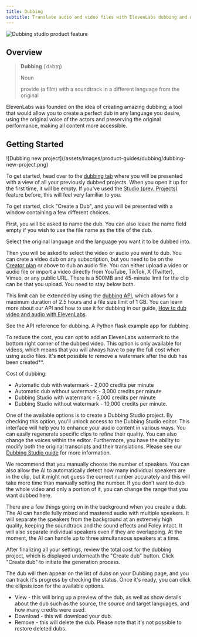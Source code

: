 ```yaml
---
title: Dubbing
subtitle: Translate audio and video files with ElevenLabs dubbing and dubbing studio.
---
```


<img
  src="/assets/images/product-guides/dubbing/dubbing-product-feature.png"
  alt="Dubbing studio product feature"
  className="w-full rounded-lg"
/>

## Overview

> **Dubbing** (ˈdʌbɪŋ)
>
> Noun
>
> provide (a film) with a soundtrack in a different language from the original

ElevenLabs was founded on the idea of creating amazing dubbing; a tool that would allow you to create a perfect dub in any language you desire, using the original voice of the actors and preserving the original performance, making all content more accessible.

## Getting Started

<Frame background="subtle">
  ![Dubbing new project](/assets/images/product-guides/dubbing/dubbing-new-project.png)
</Frame>

To get started, head over to the [dubbing tab](/app/dubbing) where you will be presented with a view of all your previously dubbed projects. When you open it up for the first time, it will be empty. If you've used the [Studio (prev. Projects)](/docs/product-guides/products/studio) feature before, this will feel very familiar to you.

To get started, click "Create a Dub", and you will be presented with a window containing a few different choices.

First, you will be asked to name the dub. You can also leave the name field empty if you wish to use the file name as the title of the dub.

Select the original language and the language you want it to be dubbed into.

Then you will be asked to select the video or audio you want to dub. You can crete a video dub on any subscription, but you need to be on the [Creator plan](/pricing) or above to dub an audio file. You can either upload a video or audio file or import a video directly from YouTube, TikTok, X (Twitter), Vimeo, or any public URL. There is a 500MB and 45-minute limit for the clip can be that you upload. You need to stay below both.

This limit can be extended by using the [dubbing API](/docs/api-reference/dubbing/dub-a-video-or-an-audio-file), which allows for a maximum duration of 2.5 hours and a file size limit of 1 GB. You can learn more about our API and how to use it for dubbing in our guide, [How to dub video and audio with ElevenLabs](/docs/cookbooks/dubbing/python-node-js-guide).

<CardGroup>
  <Card title="API reference" href="/docs/api-reference/text-to-voice">
    See the API reference for dubbing.
  </Card>
  <Card
    title="Example app"
    href="https://github.com/elevenlabs/elevenlabs-examples/tree/main/examples/dubbing"
  >
    A Python flask example app for dubbing.
  </Card>
</CardGroup>

To reduce the cost, you can opt to add an ElevenLabs watermark to the bottom right corner of the dubbed video. This option is only available for videos, which means that you will always have to pay the full cost when using audio files. It's **not** possible to remove a watermark after the dub has been created**.

Cost of dubbing:

- Automatic dub with watermark - 2,000 credits per minute
- Automatic dub without watermark - 3,000 credits per minute
- Dubbing Studio with watermark - 5,000 credits per minute
- Dubbing Studio without watermark - 10,000 credits per minute.

One of the available options is to create a Dubbing Studio project. By checking this option, you'll unlock access to the Dubbing Studio editor. This interface will help you to enhance your audio content in various ways. You can easily regenerate specific clips to refine their quality. You can also change the voices within the editor. Furthermore, you have the ability to modify both the original transcripts and their translations. Please see our [Dubbing Studio guide](/docs/product-guides/products/dubbing/dubbing-studio) for more information.

We recommend that you manually choose the number of speakers. You can also allow the AI to automatically detect how many individual speakers are in the clip, but it might not guess the correct number accurately and this will take more time than manually setting the number. If you don’t want to dub the whole video and only a portion of it, you can change the range that you want dubbed here.

There are a few things going on in the background when you create a dub. The AI can handle fully mixed and mastered audio with multiple speakers. It will separate the speakers from the background at an extremely high quality, keeping the soundtrack and the sound effects and Foley intact. It will also separate individual speakers even if they are overlapping. At the moment, the AI can handle up to three simultaneous speakers at a time.

After finalizing all your settings, review the total cost for the dubbing project, which is displayed underneath the "Create dub" button. Click "Create dub" to initiate the generation process.

The dub will then appear on the list of dubs on your Dubbing page, and you can track it's progress by checking the status. Once it's ready, you can click the ellipsis icon for the available options.

- View - this will bring up a preview of the dub, as well as show details about the dub such as the source, the source and target languages, and how many credits were used.
- Download - this will download your dub.
- Remove - this will delete the dub. Please note that it's not possible to restore deleted dubs.
